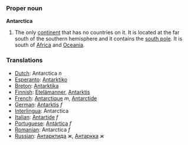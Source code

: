 ===Proper noun===
'''Antarctica'''

#The only [[continent]] that has no countries on it.  It is located at the far south of the southern hemisphere and it contains the [[south pole]].  It is south of [[Africa]] and [[Oceania]].
===Translations===
*[[Dutch]]: Antarctica ''n''
*[[Esperanto]]: [[Antarktiko]]
*[[Breton]]: [[Antarktika]]
*[[Finnish]]: [[Etelämanner]], [[Antarktis]]
*[[French]]: [[Antarctique]] ''m'', [[Antarctide]]
*[[German]]: [[Antarktis]] ''f''
*[[Interlingua]]: Antarctica
*[[Italian]]: [[Antartide]] ''f''
*[[Portuguese]]: [[Antártica]] ''f''
*[[Romanian]]: Antarctica ''f''
*[[Russian]]: [[Антарктида]] ''ж'', [[Антаркка]] ''ж''